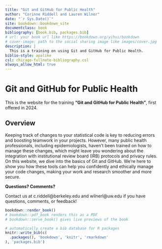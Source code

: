 ```yaml
--- 
title: "Git and GitHub for Public Health"
author: "Corinne Riddell and Lauren Wilner"
date: "`r Sys.Date()`"
site: bookdown::bookdown_site
documentclass: book
bibliography: [book.bib, packages.bib]
# url: your book url like https://bookdown.org/yihui/bookdown
# cover-image: path to the social sharing image like images/cover.jpg
description: |
  This is a training on using Git and GitHub for Public Health.
biblio-style: apalike
csl: chicago-fullnote-bibliography.csl
always_allow_html: true
---
```


# Git and GitHub for Public Health

This is the website for the training **"Git and GitHub for Public Health"**, 
first offered in 2024. 

## Overview 

Keeping track of changes to your statistical code is key to reducing errors and boosting teamwork in your projects. However, many public health professionals, including epidemiologists, haven't been trained on how to manage these changes, which might leave you wondering about the integration with institutional review board (IRB) protocols and privacy rules. On this website, we dive into the basics of Git and GitHub. We're here to show you how these tools can help you confidently and ethically manage your code changes, making your work and research smoother and more secure.

**Questions? Comments?**

Contact us at c.riddell@berkeley.edu and wilnerl@uw.edu if you have questions, 
comments, or feedback!

```r
bookdown::render_book()
# bookdown::pdf_book renders this as a PDF
# bookdown::serve_book() gives live previews of the book
```

```r
# automatically create a bib database for R packages
knitr::write_bib(c(
  .packages(), 'bookdown', 'knitr', 'rmarkdown'
), 'packages.bib')
```
